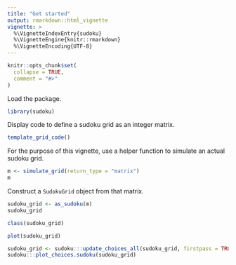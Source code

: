 ```yaml
---
title: "Get started"
output: rmarkdown::html_vignette
vignette: >
  %\VignetteIndexEntry{sudoku}
  %\VignetteEngine{knitr::rmarkdown}
  %\VignetteEncoding{UTF-8}
---
```


```r
knitr::opts_chunk$set(
  collapse = TRUE,
  comment = "#>"
)
```

Load the package.

```r
library(sudoku)
```

Display code to define a sudoku grid as an integer matrix.

```r
template_grid_code()
```

For the purpose of this vignette, use a helper function to simulate an actual sudoku grid.

```r
m <- simulate_grid(return_type = "matrix")
m
```

Construct a `SudokuGrid` object from that matrix.

```r
sudoku_grid <- as_sudoku(m)
sudoku_grid
```

```r
class(sudoku_grid)
```

```r
plot(sudoku_grid)
```

```r
sudoku_grid <- sudoku:::update_choices_all(sudoku_grid, firstpass = TRUE)
sudoku:::plot_choices.sudoku(sudoku_grid)
```

